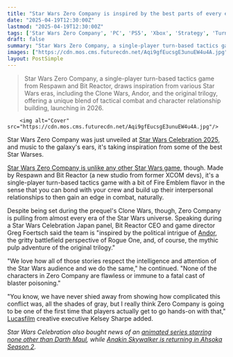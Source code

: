 ```yaml
---
title: "Star Wars Zero Company is inspired by the best parts of every era: Andor's 'political intrigue,' Rogue One's grit, and the OG trilogy's 'mythic pulp adventure'"
date: "2025-04-19T12:30:00Z"
lastmod: "2025-04-19T12:30:00Z"
tags: ['Star Wars Zero Company', 'PC', 'PS5', 'Xbox', 'Strategy', 'Turn-Based Tactics', 'Single-Player', 'Clone Wars']
draft: false
summary: "Star Wars Zero Company, a single-player turn-based tactics game from Respawn and Bit Reactor, draws inspiration from various Star Wars eras, including the Clone Wars, Andor, and the original trilogy, offering a unique blend of tactical combat and character relationship building, launching in 2026."
images: ["https://cdn.mos.cms.futurecdn.net/Aqi9gfEucsgE3unuEW4u4A.jpg"]
layout: PostSimple
---
```

> Star Wars Zero Company, a single-player turn-based tactics game from Respawn and Bit Reactor, draws inspiration from various Star Wars eras, including the Clone Wars, Andor, and the original trilogy, offering a unique blend of tactical combat and character relationship building, launching in 2026.


        <img alt="Cover" src="https://cdn.mos.cms.futurecdn.net/Aqi9gfEucsgE3unuEW4u4A.jpg"/>
        
Star Wars Zero Company was just unveiled at [Star Wars Celebration 2025](https://www.gamesradar.com/entertainment/star-wars-tv-shows/star-wars-celebration-2025-announcements-panels-mandalorian-and-grogu-ahsoka-andor/), and music to the galaxy's ears, it's taking inspiration from some of the best Star Warses.

[Star Wars Zero Company is unlike any other Star Wars game](https://www.gamesradar.com/games/strategy/respawn-and-xcom-veterans-new-strategy-game-star-wars-zero-company-looks-like-fire-emblem-clone-wars-edition-and-its-coming-to-pc-ps5-and-xbox-in-2026/), though. Made by Respawn and Bit Reactor (a new studio from former XCOM devs), it's a single-player turn-based tactics game with a bit of Fire Emblem flavor in the sense that you can bond with your crew and build up their interpersonal relationships to then gain an edge in combat, naturally.

Despite being set during the prequel's Clone Wars, though, Zero Company is pulling from almost every era of the Star Wars universe. Speaking during a Star Wars Celebration Japan panel, Bit Reactor CEO and game director Greg Foertsch said the team is "inspired by the political intrigue of [Andor](https://www.gamesradar.com/andor-season-2-release-date-cast-trailer-star-wars/), the gritty battlefield perspective of Rogue One, and, of course, the mythic pulp adventure of the original trilogy."

"We love how all of those stories respect the intelligence and attention of the Star Wars audience and we do the same," he continued. "None of the characters in Zero Company are flawless or immune to a fatal cast of blaster poisoning."

"You know, we have never shied away from showing how complicated this conflict was, all the shades of gray, but I really think Zero Company is going to be one of the first time that players actually get to go hands-on with that," [Lucasfilm](https://www.gamesradar.com/tag/lucasfilm/) creative executive Kelsey Sharpe added.

*Star Wars Celebration also bought news of an *[<em>animated series starring none other than Darth Maul</em>](https://www.gamesradar.com/entertainment/star-wars-tv-shows/darth-mauls-new-star-wars-show-could-see-the-return-of-a-villain-from-george-lucass-unused-sequel-trilogy-plans/)*, while *[<em>Anakin Skywalker is returning in Ahsoka Season 2</em>](https://www.gamesradar.com/entertainment/star-wars-tv-shows/anakin-skywalker-will-return-for-ahsoka-season-2-hayden-christensen-confirms/)*.*
        